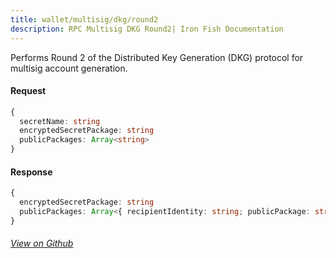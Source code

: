```yaml
---
title: wallet/multisig/dkg/round2
description: RPC Multisig DKG Round2| Iron Fish Documentation
---
```


Performs Round 2 of the Distributed Key Generation (DKG) protocol for multisig account generation.

#### Request

```ts
{
  secretName: string
  encryptedSecretPackage: string
  publicPackages: Array<string>
}
```

#### Response

```ts
{
  encryptedSecretPackage: string
  publicPackages: Array<{ recipientIdentity: string; publicPackage: string }>
}
```

###### [View on Github](https://github.com/iron-fish/ironfish/blob/master/ironfish/src/rpc/routes/wallet/multisig/dkg/round2.ts)
